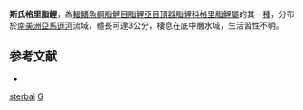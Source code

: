 {{Speciesbox
| taxon = Geryichthys sterbai
| binomial_authority = [[Zarske|Zarske]], 1997
| status = NE
| status_system = IUCN3.1
| synonyms = *''Characidium sterbai''<br /><small>Zarske, 1997</small>
}}
'''斯氏格里脂鯉'''，為[[輻鰭魚綱|輻鰭魚綱]][[脂鯉目|脂鯉目]][[脂鯉亞目|脂鯉亞目]][[頂器脂鯉科|頂器脂鯉科]][[格里脂鯉屬|格里脂鯉屬]]的其一[[種|種]]，分布於[[南美洲|南美洲]][[亞馬遜河|亞馬遜河]]流域，體長可達3公分，棲息在底中層水域，生活習性不明。

==参考文献==
{{refbegin}}
*{{FishBase_species|genus=Geryichthys|species=sterbai|year=2013|month=10}}
{{refend}}

{{taxonbar}}
[[Category:格里脂鯉屬|sterbai]]
[[Category:1997年描述的鱼类|G]]